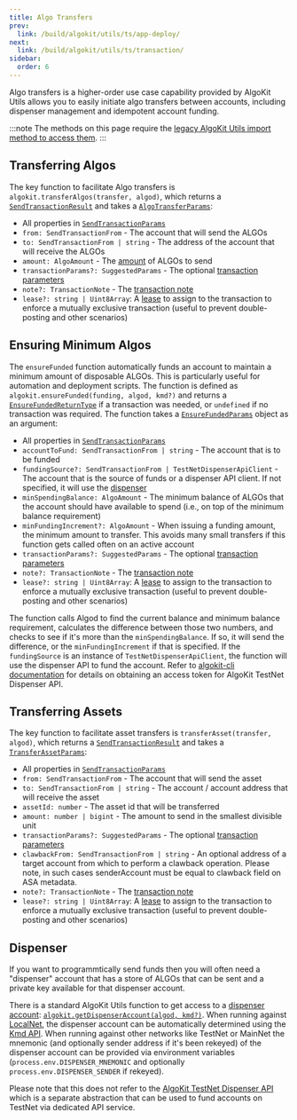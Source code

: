 ```yaml
---
title: Algo Transfers
prev:
  link: /build/algokit/utils/ts/app-deploy/
next:
  link: /build/algokit/utils/ts/transaction/
sidebar:
  order: 6
---
```


Algo transfers is a higher-order use case capability provided by AlgoKit Utils allows you to easily initiate algo transfers between accounts, including dispenser management and idempotent account funding.


:::note
The methods on this page require the [legacy AlgoKit Utils import method to access them](/build/algokit/utils/ts/overview#usage).
:::

## Transferring Algos

The key function to facilitate Algo transfers is `algokit.transferAlgos(transfer, algod)`, which returns a [`SendTransactionResult`](/build/algokit/utils/ts/transaction#sendtransactionresult) and takes a [`AlgoTransferParams`](https://github.com/algorandfoundation/algokit-utils-ts/blob/main/docs/code/interfaces/types_transfer.AlgoTransferParams.md):

- All properties in [`SendTransactionParams`](/build/algokit/utils/ts/transaction#sendtransactionparams)
- `from: SendTransactionFrom` - The account that will send the ALGOs
- `to: SendTransactionFrom | string` - The address of the account that will receive the ALGOs
- `amount: AlgoAmount` - The [amount](/build/algokit/utils/ts/amount) of ALGOs to send
- `transactionParams?: SuggestedParams` - The optional [transaction parameters](/build/algokit/utils/ts/transaction#transaction-params)
- `note?: TransactionNote` - The [transaction note](/build/algokit/utils/ts/transaction#transaction-notes)
- `lease?: string | Uint8Array`: A [lease](https://developer.algorand.org/articles/leased-transactions-securing-advanced-smart-contract-design/) to assign to the transaction to enforce a mutually exclusive transaction (useful to prevent double-posting and other scenarios)

## Ensuring Minimum Algos

The `ensureFunded` function automatically funds an account to maintain a minimum amount of disposable ALGOs. This is particularly useful for automation and deployment scripts. The function is defined as `algokit.ensureFunded(funding, algod, kmd?)` and returns a [`EnsureFundedReturnType`](https://github.com/algorandfoundation/algokit-utils-ts/blob/main/docs/code/interfaces/types_transfer.EnsureFundedReturnType.md) if a transaction was needed, or `undefined` if no transaction was required. The function takes a [`EnsureFundedParams`](https://github.com/algorandfoundation/algokit-utils-ts/blob/main/docs/code/interfaces/types_transfer.EnsureFundedParams.md) object as an argument:

- All properties in [`SendTransactionParams`](/build/algokit/utils/ts/transaction#sendtransactionparams)
- `accountToFund: SendTransactionFrom | string` - The account that is to be funded
- `fundingSource?: SendTransactionFrom | TestNetDispenserApiClient` - The account that is the source of funds or a dispenser API client. If not specified, it will use the [dispenser](/build/algokit/utils/ts/account#dispenser)
- `minSpendingBalance: AlgoAmount` - The minimum balance of ALGOs that the account should have available to spend (i.e., on top of the minimum balance requirement)
- `minFundingIncrement?: AlgoAmount` - When issuing a funding amount, the minimum amount to transfer. This avoids many small transfers if this function gets called often on an active account
- `transactionParams?: SuggestedParams` - The optional [transaction parameters](/build/algokit/utils/ts/transaction#transaction-params)
- `note?: TransactionNote` - The [transaction note](/build/algokit/utils/ts/transaction#transaction-notes)
- `lease?: string | Uint8Array`: A [lease](https://developer.algorand.org/articles/leased-transactions-securing-advanced-smart-contract-design/) to assign to the transaction to enforce a mutually exclusive transaction (useful to prevent double-posting and other scenarios)

The function calls Algod to find the current balance and minimum balance requirement, calculates the difference between those two numbers, and checks to see if it's more than the `minSpendingBalance`. If so, it will send the difference, or the `minFundingIncrement` if that is specified. If the `fundingSource` is an instance of `TestNetDispenserApiClient`, the function will use the dispenser API to fund the account. Refer to [algokit-cli documentation](https://github.com/algorandfoundation/algokit-cli/blob/main/docs/features/dispenser.md#ci-access-token) for details on obtaining an access token for AlgoKit TestNet Dispenser API.

## Transferring Assets

The key function to facilitate asset transfers is `transferAsset(transfer, algod)`, which returns a [`SendTransactionResult`](/build/algokit/utils/ts/transaction#sendtransactionresult) and takes a [`TransferAssetParams`](https://github.com/algorandfoundation/algokit-utils-ts/blob/main/docs/code/interfaces/types_transfer.TransferAssetParams.md):

- All properties in [`SendTransactionParams`](/build/algokit/utils/ts/transaction#sendtransactionparams)
- `from: SendTransactionFrom` - The account that will send the asset
- `to: SendTransactionFrom | string` - The account / account address that will receive the asset
- `assetId: number` - The asset id that will be transferred
- `amount: number | bigint` - The amount to send in the smallest divisible unit
- `transactionParams?: SuggestedParams` - The optional [transaction parameters](/build/algokit/utils/ts/transaction#transaction-params)
- `clawbackFrom: SendTransactionFrom | string` - An optional address of a target account from which to perform a clawback operation. Please note, in such cases senderAccount must be equal to clawback field on ASA metadata.
- `note?: TransactionNote` - The [transaction note](/build/algokit/utils/ts/transaction#transaction-notes)
- `lease?: string | Uint8Array`: A [lease](https://developer.algorand.org/articles/leased-transactions-securing-advanced-smart-contract-design/) to assign to the transaction to enforce a mutually exclusive transaction (useful to prevent double-posting and other scenarios)

## Dispenser

If you want to programmtically send funds then you will often need a "dispenser" account that has a store of ALGOs that can be sent and a private key available for that dispenser account.

There is a standard AlgoKit Utils function to get access to a [dispenser account](/build/algokit/utils/ts/account#accounts): [`algokit.getDispenserAccount(algod, kmd?)`](https://github.com/algorandfoundation/algokit-utils-ts/blob/main/docs/code/modules/index.md#getdispenseraccount). When running against [LocalNet](https://github.com/algorandfoundation/algokit-cli/blob/main/docs/features/localnet.md), the dispenser account can be automatically determined using the [Kmd API](https://developer.algorand.org/docs/rest-apis/kmd). When running against other networks like TestNet or MainNet the mnemonic (and optionally sender address if it's been rekeyed) of the dispenser account can be provided via environment variables (`process.env.DISPENSER_MNEMONIC` and optionally `process.env.DISPENSER_SENDER` if rekeyed).

 Please note that this does not refer to the [AlgoKit TestNet Dispenser API](/build/algokit/utils/ts/dispenser) which is a separate abstraction that can be used to fund accounts on TestNet via dedicated API service.